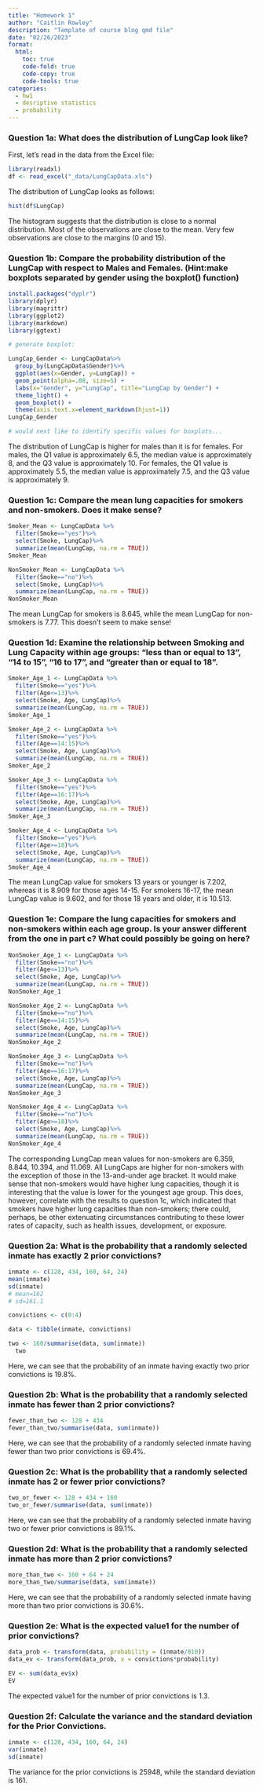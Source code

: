 ```yaml
---
title: "Homework 1"
author: "Caitlin Rowley"
description: "Template of course blog qmd file"
date: "02/26/2023"
format:
  html:
    toc: true
    code-fold: true
    code-copy: true
    code-tools: true
categories:
  - hw1
  - desriptive statistics 
  - probability
---
```


### Question 1a: What does the distribution of LungCap look like?

First, let's read in the data from the Excel file:

```r
library(readxl)
df <- read_excel("_data/LungCapData.xls")
```

The distribution of LungCap looks as follows:

```r
hist(df$LungCap)
```

The histogram suggests that the distribution is close to a normal distribution. Most of the observations are close to the mean. Very few observations are close to the margins (0 and 15).

### Question 1b: Compare the probability distribution of the LungCap with respect to Males and Females. (Hint:make boxplots separated by gender using the boxplot() function)

```r
install.packages("dyplr")
library(dplyr)
library(magrittr)
library(ggplot2)
library(markdown)
library(ggtext)

# generate boxplot:

LungCap_Gender <- LungCapData%>%
  group_by(LungCapData$Gender)%>%
  ggplot(aes(x=Gender, y=LungCap)) +
  geom_point(alpha=.08, size=5) +
  labs(x="Gender", y="LungCap", title="LungCap by Gender") +
  theme_light() +
  geom_boxplot() +
  theme(axis.text.x=element_markdown(hjust=1))
LungCap_Gender

# would next like to identify specific values for boxplots...
```

The distribution of LungCap is higher for males than it is for females. For males, the Q1 value is approximately 6.5, the median value is approximately 8, and the Q3 value is approximately 10. For females, the Q1 value is approximately 5.5, the median value is approximately 7.5, and the Q3 value is approximately 9.

### Question 1c: Compare the mean lung capacities for smokers and non-smokers. Does it make sense?

```r
Smoker_Mean <- LungCapData %>%
  filter(Smoke=="yes")%>%
  select(Smoke, LungCap)%>%
  summarize(mean(LungCap, na.rm = TRUE))
Smoker_Mean

NonSmoker_Mean <- LungCapData %>%
  filter(Smoke=="no")%>%
  select(Smoke, LungCap)%>%
  summarize(mean(LungCap, na.rm = TRUE))
NonSmoker_Mean

```

The mean LungCap for smokers is 8.645, while the mean LungCap for non-smokers is 7.77. This doesn't seem to make sense!

### Question 1d: Examine the relationship between Smoking and Lung Capacity within age groups: "less than or equal to 13", "14 to 15", "16 to 17", and "greater than or equal to 18".

```r
Smoker_Age_1 <- LungCapData %>%
  filter(Smoke=="yes")%>%
  filter(Age<=13)%>%
  select(Smoke, Age, LungCap)%>%
  summarize(mean(LungCap, na.rm = TRUE))
Smoker_Age_1

Smoker_Age_2 <- LungCapData %>%
  filter(Smoke=="yes")%>%
  filter(Age==14:15)%>%
  select(Smoke, Age, LungCap)%>%
  summarize(mean(LungCap, na.rm = TRUE))
Smoker_Age_2

Smoker_Age_3 <- LungCapData %>%
  filter(Smoke=="yes")%>%
  filter(Age==16:17)%>%
  select(Smoke, Age, LungCap)%>%
  summarize(mean(LungCap, na.rm = TRUE))
Smoker_Age_3

Smoker_Age_4 <- LungCapData %>%
  filter(Smoke=="yes")%>%
  filter(Age>=18)%>%
  select(Smoke, Age, LungCap)%>%
  summarize(mean(LungCap, na.rm = TRUE))
Smoker_Age_4

```

The mean LungCap value for smokers 13 years or younger is 7.202, whereas it is 8.909 for those ages 14-15. For smokers 16-17, the mean LungCap value is 9.602, and for those 18 years and older, it is 10.513.

### Question 1e: Compare the lung capacities for smokers and non-smokers within each age group. Is your answer different from the one in part c? What could possibly be going on here?

```r
NonSmoker_Age_1 <- LungCapData %>%
  filter(Smoke=="no")%>%
  filter(Age<=13)%>%
  select(Smoke, Age, LungCap)%>%
  summarize(mean(LungCap, na.rm = TRUE))
NonSmoker_Age_1

NonSmoker_Age_2 <- LungCapData %>%
  filter(Smoke=="no")%>%
  filter(Age==14:15)%>%
  select(Smoke, Age, LungCap)%>%
  summarize(mean(LungCap, na.rm = TRUE))
NonSmoker_Age_2

NonSmoker_Age_3 <- LungCapData %>%
  filter(Smoke=="no")%>%
  filter(Age==16:17)%>%
  select(Smoke, Age, LungCap)%>%
  summarize(mean(LungCap, na.rm = TRUE))
NonSmoker_Age_3

NonSmoker_Age_4 <- LungCapData %>%
  filter(Smoke=="no")%>%
  filter(Age>=18)%>%
  select(Smoke, Age, LungCap)%>%
  summarize(mean(LungCap, na.rm = TRUE))
NonSmoker_Age_4

```

The corresponding LungCap mean values for non-smokers are 6.359, 8.844, 10.394, and 11.069. All LungCaps are higher for non-smokers with the exception of those in the 13-and-under age bracket. It would make sense that non-smokers would have higher lung capacities, though it is interesting that the value is lower for the youngest age group. This does, however, correlate with the results to question 1c, which indicated that smokers have higher lung capacities than non-smokers; there could, perhaps, be other extenuating circumstances contributing to these lower rates of capacity, such as health issues, development, or exposure.

### Question 2a: What is the probability that a randomly selected inmate has exactly 2 prior convictions?

```r

inmate <- c(128, 434, 160, 64, 24)
mean(inmate)
sd(inmate)
# mean=162
# sd=161.1

convictions <- c(0:4)

data <- tibble(inmate, convictions)

two <- 160/summarise(data, sum(inmate))
  two
```

Here, we can see that the probability of an inmate having exactly two prior convictions is 19.8%.

### Question 2b: What is the probability that a randomly selected inmate has fewer than 2 prior convictions?

```r

fewer_than_two <- 128 + 434
fewer_than_two/summarise(data, sum(inmate))
```

Here, we can see that the probability of a randomly selected inmate having fewer than two prior convictions is 69.4%.

### Question 2c: What is the probability that a randomly selected inmate has 2 or fewer prior convictions?

```r

two_or_fewer <- 128 + 434 + 160
two_or_fewer/summarise(data, sum(inmate))
```

Here, we can see that the probability of a randomly selected inmate having two or fewer prior convictions is 89.1%.

### Question 2d: What is the probability that a randomly selected inmate has more than 2 prior convictions?

```r

more_than_two <- 160 + 64 + 24
more_than_two/summarise(data, sum(inmate))
```

Here, we can see that the probability of a randomly selected inmate having more than two prior convictions is 30.6%.

### Question 2e: What is the expected value1 for the number of prior convictions?

```r

data_prob <- transform(data, probability = (inmate/810))
data_ev <- transform(data_prob, x = convictions*probability)

EV <- sum(data_ev$x)
EV

```

The expected value1 for the number of prior convictions is 1.3.

### Question 2f: Calculate the variance and the standard deviation for the Prior Convictions.

```r

inmate <- c(128, 434, 160, 64, 24)
var(inmate)
sd(inmate)
```

The variance for the prior convictions is 25948, while the standard deviation is 161.
